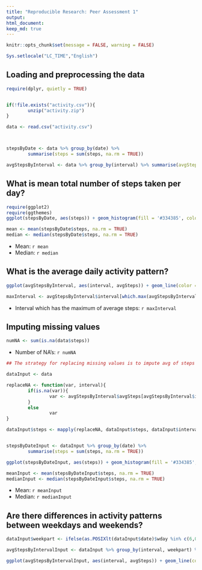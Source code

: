 ```yaml
---
title: "Reproducible Research: Peer Assessment 1"
output: 
html_document:
keep_md: true
---
```



```r

knitr::opts_chunk$set(message = FALSE, warning = FALSE)

Sys.setlocale("LC_TIME","English")

```


## Loading and preprocessing the data

```r
require(dplyr, quietly = TRUE)


if(!file.exists("activity.csv")){
        unzip("activity.zip")
}

data <- read.csv("activity.csv")



stepsByDate <- data %>% group_by(date) %>% 
        summarise(steps = sum(steps, na.rm = TRUE))

avgStepsByInterval <- data %>% group_by(interval) %>% summarise(avgSteps = mean(steps, na.rm = TRUE))


```


## What is mean total number of steps taken per day?
```r
require(ggplot2)
require(ggthemes)
ggplot(stepsByDate, aes(steps)) + geom_histogram(fill = '#334385', color = 'black', binwidth = 500) + theme_economist() + labs(title = 'Histogram over Steps') + theme(plot.title = element_text(hjust = 0.5))

mean <- mean(stepsByDate$steps, na.rm = TRUE)
median <- median(stepsByDate$steps, na.rm = TRUE)

```
- Mean: `r mean`
- Median: `r median`


## What is the average daily activity pattern?
```r
ggplot(avgStepsByInterval, aes(interval, avgSteps)) + geom_line(color ='#33877D') + theme_economist() + ylab('Average Steps')

maxInterval <- avgStepsByInterval$interval[which.max(avgStepsByInterval$avgSteps)]

```
- Interval which has the maximum of average steps: `r maxInterval`


## Imputing missing values
```r

numNA <- sum(is.na(data$steps))

```

- Number of NA's: `r numNA`

```r
## The strategy for replacing missing values is to impute avg of steps by respective interval into where missing value is

dataInput <- data

replaceNA <- function(var, interval){
        if(is.na(var)){
                var <- avgStepsByInterval$avgSteps[avgStepsByInterval$interval == interval]
        }
        else
                var
}

dataInput$steps <- mapply(replaceNA, dataInput$steps, dataInput$interval)


stepsByDateInput <- dataInput %>% group_by(date) %>% 
        summarise(steps = sum(steps, na.rm = TRUE))

ggplot(stepsByDateInput, aes(steps)) + geom_histogram(fill = '#334385', color = 'black', binwidth = 500) + theme_economist() + labs(title = 'Histogram over Steps (after imputation)') + theme(plot.title = element_text(hjust = 0.5))

meanInput <- mean(stepsByDateInput$steps, na.rm = TRUE)
medianInput <- median(stepsByDateInput$steps, na.rm = TRUE)

```
- Mean: `r meanInput`
- Median: `r medianInput`



## Are there differences in activity patterns between weekdays and weekends?

``` r
dataInput$weekpart <- ifelse(as.POSIXlt(dataInput$date)$wday %in% c(6,0), 'weekend', 'weekday') %>% as.factor()

avgStepsByIntervalInput <- dataInput %>% group_by(interval, weekpart) %>% summarise(avgSteps = mean(steps, na.rm = TRUE))

ggplot(avgStepsByIntervalInput, aes(interval, avgSteps)) + geom_line(color ='#33877D') + theme_economist() + facet_wrap(~weekpart, nrow = 2) + ylab('Average Steps')

```